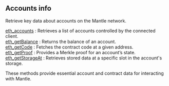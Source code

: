 
## Accounts info

Retrieve key data about accounts on the Mantle network.

[eth_accounts](/mantle-api/accountinfo/eth_accounts) : Retrieves a list of accounts controlled by the connected client. \
[eth_getBalance](/mantle-api/accountinfo/eth_getBalance) : Returns the balance of an account. \
[eth_getCode](/mantle-api/accountinfo/eth_getCode) : Fetches the contract code at a given address. \
[eth_getProof](/mantle-api/accountinfo/eth_getProof) : Provides a Merkle proof for an account’s state. \
[eth_getStorageAt](/mantle-api/accountinfo/eth_getStorageAt) : Retrieves stored data at a specific slot in the account's storage.

These methods provide essential account and contract data for interacting with Mantle.

<Space h={16} />
<GetStarted />
